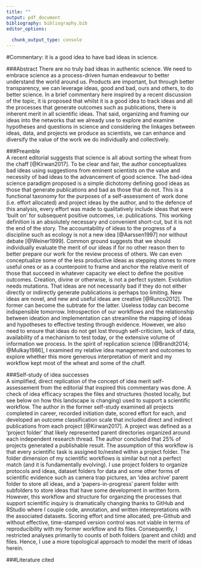 ```yaml
---
title: ""
output: pdf_document
bibliography: bibliography.bib
editor_options: 
  
  chunk_output_type: console
---
```


#Commentary: it is a good idea to have bad ideas in science.

###Abstract
There are no truly bad ideas in authentic science. We need to embrace science as a process-driven human endeavour to better understand the world around us. Products are important, but through better transparency, we can leverage ideas, good and bad, ours and others, to do better science. In a brief commentary here inspired by a recent discussion of the topic, it is proposed that whilst it is a good idea to track ideas and all the processes that generate outcomes such as publications, there is inherent merit in all scientific ideas. That said, organizing and framing our ideas into the networks that we already use to explore and examine hypotheses and questions in science and considering the linkages between ideas, data, and projects we produce as scientists, we can enhance and diversify the value of the work we do individually and collectively.

###Preamble  
A recent editorial suggests that science is all about sorting the wheat from the chaff [@Kirwan2017]. To be clear and fair, the author conceptualizes bad ideas using suggestions from eminent scientists on the value and necessity of bad ideas to the advancement of good science. The bad-idea science paradigm proposed is a simple dichotomy defining good ideas as those that generate publications and bad as those that do not. This is a functional taxonomy for the purposes of a self-assessment of work done (i.e. effort allocated) and project ideas by the author, and to the defence of this analysis, every effort was made to qualitatively include ideas that were 'built on' for subsequent positive outcomes, i.e. publications. This working definition is an absolutely necessary and convenient short-cut, but it is not the end of the story. The accountability of ideas to the progress of a discipline such as ecology is not a new idea [@Aarssen1997] nor without debate [@Weiner1999]. Common ground suggests that we should individually evaluate the merit of our ideas if for no other reason then to better prepare our work for the review process of others. We can even conceptualize some of the less productive ideas as stepping stones to more useful ones or as a counterpoint to frame and anchor the relative merit of those that succeed in whatever capacity we elect to define the positive outcomes. Creation, divine or otherwise, is not a perfect system. Evolution needs mutations. That ideas are not necessarily bad if they do not either directly or indirectly generate publications is perhaps too limiting. New ideas are novel, and new and useful ideas are creative [@Runco2012]. The former can become the subtrate for the latter. Useless today can become indispensible tomorrow. Introspection of our workflows and the relationship between ideation and implementation can streamline the mapping of ideas and hypotheses to effective testing through evidence. However, we also need to ensure that ideas do not get lost through self-criticism, lack of data, availability of a mechanism to test today, or the extensive volume of information we process. In the spirit of replication science [@Brandt2014; @Mulkay1986], I examined my relative idea management and outcomes to explore whether this more generous interpretation of merit and my workflow kept most of the wheat and some of the chaff.  

###Self-study of idea successes    
A simplified, direct replication of the concept of idea merit self-assessement from the editorial that inspired this commentary was done. A check of idea efficacy scrapes the files and structures (hosted locally, but see below on how this landscape is changing) used to support a scientific workflow. The author in the former self-study examined all projects completed in career, recorded initiation date, scored effort for each, and developed an outcome classification scale that included direct and indirect publications from each project [@Kirwan2017]. A project was defined as a 'project folder' that likely represented parent directories organized around each independent research thread. The author concluded that 25% of projects generated a publishable result. The assumption of this workflow is that every scientific task is assigned to/nested within a project folder. The folder dimension of my scientific workflows is similar but not a perfect match (and it is fundamentally evolving). I use project folders to organize protocols and ideas, dataset folders for data and some other forms of scientific evidence such as camera trap pictures, an 'idea archive' parent folder to store all ideas, and a 'papers-in-progress' parent folder with subfolders to store ideas that have some development in written form. However, this workflow and structure for organzing the processes that support scientific inquiry is dramatically changing thanks to GitHub and RStudio where I couple code, annotation, and written interepretations with the associated datasets. Scoring effort and time allocated, pre-Github and without effective, time-stamped version control was not viable in terms of reproducibility with my former workflow and its files. Consequently, I restricted analyses primarily to counts of both folders (parent and child) and files. Hence, I use a more topological approach to model the merit of ideas herein.  

\newpage
###Literature cited